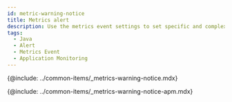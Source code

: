 ```yaml
---
id: metric-warning-notice
title: Metrics alert
description: Use the metrics event settings to set specific and complex events.
tags:
  - Java
  - Alert
  - Metrics Event
  - Application Monitoring
---
```


{@include: ../common-items/_metrics-warning-notice.mdx} 

{@include: ../common-items/_metrics-warning-notice-apm.mdx}
